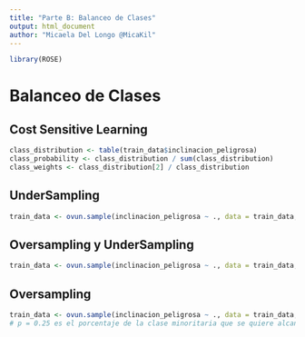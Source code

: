 ```yaml
---
title: "Parte B: Balanceo de Clases"
output: html_document
author: "Micaela Del Longo @MicaKil"
---
```


```r
library(ROSE)
```

# Balanceo de Clases

## Cost Sensitive Learning

```r
class_distribution <- table(train_data$inclinacion_peligrosa)
class_probability <- class_distribution / sum(class_distribution)
class_weights <- class_distribution[2] / class_distribution
```

## UnderSampling

```r
train_data <- ovun.sample(inclinacion_peligrosa ~ ., data = train_data, method = "under")$data  # default p = 0.5
```

## Oversampling y UnderSampling

```r
train_data <- ovun.sample(inclinacion_peligrosa ~ ., data = train_data, method = "both")$data
```

## Oversampling

```r
train_data <- ovun.sample(inclinacion_peligrosa ~ ., data = train_data, method = "over", p = 0.25)$data
# p = 0.25 es el porcentaje de la clase minoritaria que se quiere alcanzar
```
